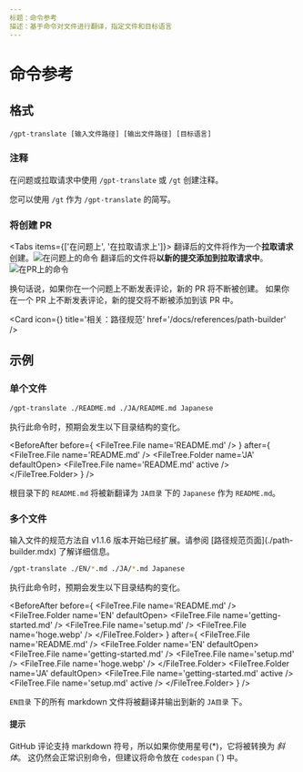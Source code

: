```yaml
---
标题：命令参考
描述：基于命令对文件进行翻译，指定文件和目标语言
---
```



# 命令参考

## 格式

```shell
/gpt-translate [输入文件路径] [输出文件路径] [目标语言]
```

<Steps>

### 注释

在问题或拉取请求中使用 `/gpt-translate` 或 `/gt` 创建注释。

<Callout type='info'>您可以使用 `/gt` 作为 `/gpt-translate` 的简写。</Callout>

### 将创建 PR

<Tabs items={['在问题上', '在拉取请求上']}>
  <Tab>
    翻译后的文件将作为一个**拉取请求**创建。![在问题上的命令](https://i.gyazo.com/7e2c80bc12c46e137aed91e825ca4100.png)
  </Tab>
  <Tab>
    翻译后的文件将**以新的提交添加到拉取请求中**。![在PR上的命令](https://i.gyazo.com/804e24e8596224f062f3193d26bc811c.png)
  </Tab>
</Tabs>

</Steps>

换句话说，如果你在一个问题上不断发表评论，新的 PR 将不断被创建。
如果你在一个 PR 上不断发表评论，新的提交将不断被添加到该 PR 中。

<Card
  icon={<WrenchIcon />}
  title='相关：路径规范'
  href='/docs/references/path-builder'
/>

## 示例

### 单个文件

```bash
/gpt-translate ./README.md ./JA/README.md Japanese
```

执行此命令时，预期会发生以下目录结构的变化。

<BeforeAfter
  before={
    <FileTree>
      <FileTree.File name='README.md' />
    </FileTree>
  }
  after={
    <FileTree>
      <FileTree.File name='README.md' />
      <FileTree.Folder name='JA' defaultOpen>
        <FileTree.File name='README.md' active />
      </FileTree.Folder>
    </FileTree>
  }
/>

根目录下的 `README.md` 将被新翻译为 `JA目录` 下的 `Japanese` 作为 `README.md`。

### 多个文件

<Callout type='info'>
  输入文件的规范方法自 v1.1.6 版本开始已经扩展。请参阅
  [路径规范页面](./path-builder.mdx) 了解详细信息。
</Callout>

```bash
/gpt-translate ./EN/*.md ./JA/*.md Japanese
```

执行此命令时，预期会发生以下目录结构的变化。

<BeforeAfter
  before={
    <FileTree>
      <FileTree.File name='README.md' />
      <FileTree.Folder name='EN' defaultOpen>
        <FileTree.File name='getting-started.md' />
        <FileTree.File name='setup.md' />
        <FileTree.File name='hoge.webp' />
      </FileTree.Folder>
    </FileTree>
  }
  after={
    <FileTree>
      <FileTree.File name='README.md' />
      <FileTree.Folder name='EN' defaultOpen>
        <FileTree.File name='getting-started.md' />
        <FileTree.File name='setup.md' />
        <FileTree.File name='hoge.webp' />
      </FileTree.Folder>
      <FileTree.Folder name='JA' defaultOpen>
        <FileTree.File name='getting-started.md' active />
        <FileTree.File name='setup.md' active />
      </FileTree.Folder>
    </FileTree>
  }
/>

`EN目录` 下的所有 markdown 文件将被翻译并输出到新的 `JA目录` 下。

#### 提示

GitHub 评论支持 markdown 符号，所以如果你使用星号(\*)，它将被转换为 _斜体_。
这仍然会正常识别命令，但建议将命令放在 `codespan` (\`) 中。
